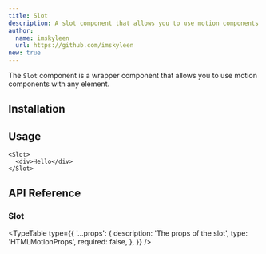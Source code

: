 ```yaml
---
title: Slot
description: A slot component that allows you to use motion components with any element.
author:
  name: imskyleen
  url: https://github.com/imskyleen
new: true
---
```


The `Slot` component is a wrapper component that allows you to use motion components with any element.

## Installation

<ComponentInstallation name="primitives-animate-slot" />

## Usage

```tsx
<Slot>
  <div>Hello</div>
</Slot>
```

## API Reference

### Slot

<TypeTable
  type={{
    '...props': {
      description: 'The props of the slot',
      type: 'HTMLMotionProps',
      required: false,
    },
  }}
/>
